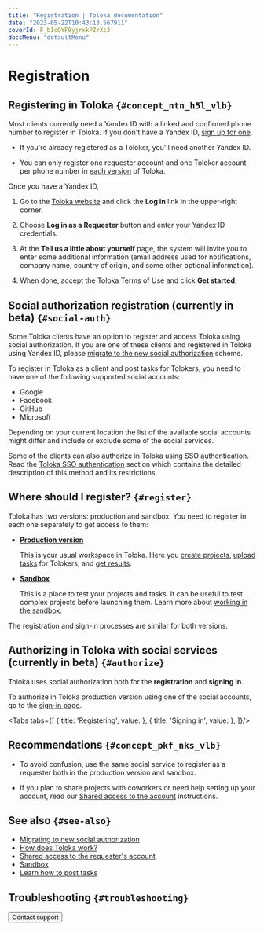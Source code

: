 ```yaml
---
title: "Registration | Toloka documentation"
date: "2023-05-22T10:43:13.567911"
coverId: F_bIcOYF9yjrxkPZrXc3
docsMenu: "defaultMenu"
---
```



# Registration

## Registering in Toloka `{#concept_ntn_h5l_vlb}`

Most clients currently need a Yandex ID with a linked and confirmed phone number to register in Toloka. If you don't have a Yandex ID, [sign up for one](https://passport.toloka.ai/).

<Note mode="restriction" title="Restriction">

- If you're already registered as a Toloker, you'll need another Yandex ID.

- You can only register one requester account and one Toloker account per phone number in [each version](#register) of Toloka.

</Note>

Once you have a Yandex ID,

1. Go to the [Toloka website](https://toloka.ai/) and click the **Log in** link in the upper-right corner.

1. Choose **Log in as a Requester** button and enter your Yandex ID credentials.

1. At the **Tell us a little about yourself** page, the system will invite you to enter some additional information (email address used for notifications, company name, country of origin, and some other optional information).

1. When done, accept the Toloka Terms of Use and click **Get started**.

## Social authorization registration (currently in beta) `{#social-auth}`

Some Toloka clients have an option to register and access Toloka using social authorization. If you are one of these clients and registered in Toloka using Yandex ID, please [migrate to the new social authorization](/docs/guide/migrate-new-auth) scheme.

To register in Toloka as a client and post tasks for Tolokers, you need to have one of the following supported social accounts:

- Google
- Facebook
- GitHub
- Microsoft

<Note mode="note" title="Note">

Depending on your current location the list of the available social accounts might differ and include or exclude some of the social services.

</Note>

Some of the clients can also authorize in Toloka using SSO authentication. Read the [Toloka SSO authentication](/docs/guide/sso/authentication) section which contains the detailed description of this method and its restrictions.

## Where should I register? `{#register}`

Toloka has two versions: production and sandbox. You need to register in each one separately to get access to them:

- **[Production version](https://platform.toloka.ai/auth?role=REQUESTER)**

    This is your usual workspace in Toloka. Here you [create projects](/docs/guide/project), [upload tasks](/docs/guide/task_upload) for Tolokers, and [get results](/docs/guide/result-of-eval).

- **[Sandbox](https://sandbox.toloka.yandex.com/for-requesters)**

    This is a place to test your projects and tasks. It can be useful to test complex projects before launching them. Learn more about [working in the sandbox](/docs/guide/sandbox).

The registration and sign-in processes are similar for both versions.

## Authorizing in Toloka with social services (currently in beta) `{#authorize}`

Toloka uses social authorization both for the **registration** and **signing in**.

To authorize in Toloka production version using one of the social accounts, go to the [sign-in page](https://platform.toloka.ai/auth?role=REQUESTER).

<Tabs tabs={[
  { title: 'Registering', value: <AccessList1/> },
  { title: 'Signing in', value: <AccessList2/> },
]}/>

## Recommendations `{#concept_pkf_nks_vlb}`

- To avoid confusion, use the same social service to register as a requester both in the production version and sandbox.

- If you plan to share projects with coworkers or need help setting up your account, read our [Shared access to the account](/docs/guide/multiple-access) instructions.

## See also `{#see-also}`

- [Migrating to new social authorization](/docs/guide/migrate-new-auth)
- [How does Toloka work?](/docs/guide/overview)
- [Shared access to the requester's account](/docs/guide/multiple-access)
- [Sandbox](/docs/guide/sandbox)
- [Learn how to post tasks](/docs/guide/first-project)

## Troubleshooting `{#troubleshooting}`

<FaqTaskSuitable/>

<FaqChangeAccountType/>

<FaqEmailAuthorization/>

<FaqSameEmailRegistration/>

<TroubleshootingMicrosoftSso/>

<TroubleshootingFacebookProblem/>

<FaqStartNewProject/>

<Button themeColor="light" view="default" size="l" type="link" url="/docs/guide/troubleshooting/support?form-source=guide-access">Contact support</Button>